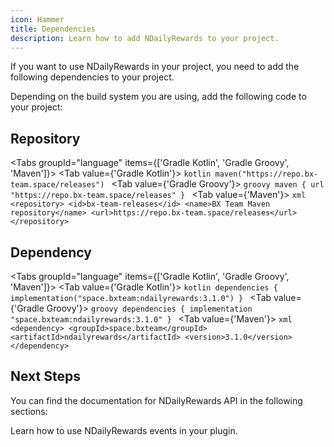 ```yaml
---
icon: Hammer
title: Dependencies
description: Learn how to add NDailyRewards to your project.
---
```


If you want to use NDailyRewards in your project, you need to add the following dependencies to your project.

Depending on the build system you are using, add the following code to your project:

## Repository

<Tabs groupId="language" items={['Gradle Kotlin', 'Gradle Groovy', 'Maven']}>
  <Tab value={'Gradle Kotlin'}>
    ```kotlin
    maven("https://repo.bx-team.space/releases")
    ```
  </Tab>
  <Tab value={'Gradle Groovy'}>
    ```groovy
    maven { url "https://repo.bx-team.space/releases" }
    ```
  </Tab>
  <Tab value={'Maven'}>
    ```xml
    <repository>
        <id>bx-team-releases</id>
        <name>BX Team Maven repository</name>
        <url>https://repo.bx-team.space/releases</url>
    </repository>
    ```
  </Tab>
</Tabs>

## Dependency

<Tabs groupId="language" items={['Gradle Kotlin', 'Gradle Groovy', 'Maven']}>
  <Tab value={'Gradle Kotlin'}>
    ```kotlin
    dependencies {
        implementation("space.bxteam:ndailyrewards:3.1.0")
    }
    ```
  </Tab>
  <Tab value={'Gradle Groovy'}>
    ```groovy
    dependencies {
        implementation "space.bxteam:ndailyrewards:3.1.0"
    }
    ```
  </Tab>
  <Tab value={'Maven'}>
    ```xml
    <dependency>
        <groupId>space.bxteam</groupId>
        <artifactId>ndailyrewards</artifactId>
        <version>3.1.0</version>
    </dependency>
    ```
  </Tab>
</Tabs>

## Next Steps

You can find the documentation for NDailyRewards API in the following sections:

<Cards>
  <Card title='Events' href='/docs/ndailyrewards/development/events'>
    Learn how to use NDailyRewards events in your plugin.
  </Card>
</Cards>
